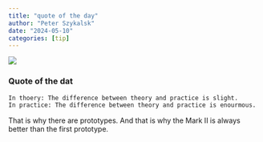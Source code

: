 ```yaml
---
title: "quote of the day" 
author: "Peter Szykalsk"
date: "2024-05-10"
categories: [tip]
---
```


![](flybuck_electronics.jpg)

### Quote of the dat

```bash
In thoery: The difference between theory and practice is slight.
In practice: The difference between theory and practice is enourmous.
```


That is why there are prototypes. And that is why the Mark II is always better than the first prototype.
